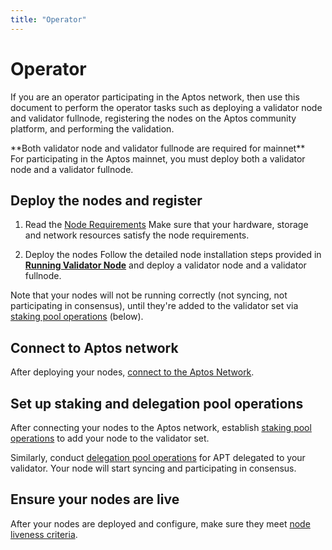 ```yaml
---
title: "Operator"
---
```





# Operator

If you are an operator participating in the Aptos network, then use this document to perform the operator tasks such as deploying a validator node and validator fullnode, registering the nodes on the Aptos community platform, and performing the validation.

<Aside type="note">
**Both validator node and validator fullnode are required for mainnet** <br />
For participating in the Aptos mainnet, you must deploy both a validator node and a validator fullnode.
</Aside>

## Deploy the nodes and register

<Steps>

1. Read the [Node Requirements](node-requirements.mdx)
    Make sure that your hardware, storage and network resources satisfy the node requirements.

2. Deploy the nodes
    Follow the detailed node installation steps provided in [**Running Validator Node**](deploy-nodes.mdx)
    and deploy a validator node and a validator fullnode.

</Steps>

Note that your nodes will not be running correctly (not syncing, not participating in consensus), 
until they're added to the validator set via [staking pool operations](connect-nodes/staking-pool-operations.mdx) (below).

## Connect to Aptos network

After deploying your nodes, [connect to the Aptos Network](connect-nodes/connect-to-aptos-network.mdx).

## Set up staking and delegation pool operations

After connecting your nodes to the Aptos network, establish [staking pool operations](connect-nodes/staking-pool-operations.mdx) to add your node to the validator set.

Similarly, conduct [delegation pool operations](connect-nodes/delegation-pool-operations.mdx) for APT delegated to your validator. Your node will start syncing and participating in consensus.

## Ensure your nodes are live

After your nodes are deployed and configure, make sure they meet [node liveness criteria](verify-nodes/node-liveness-criteria.mdx).

